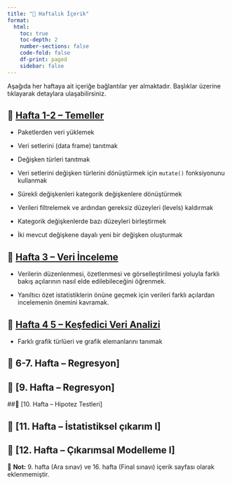 ```yaml
---
title: "📅 Haftalık İçerik"
format:
  html:
    toc: true
    toc-depth: 2
    number-sections: false
    code-fold: false
    df-print: paged
    sidebar: false
---
```


Aşağıda her haftaya ait içeriğe bağlantılar yer almaktadır. Başlıklar üzerine tıklayarak detaylara ulaşabilirsiniz.

## 🔹 [Hafta 1-2 – Temeller](01_Giris.html)

-   Paketlerden veri yüklemek

-   Veri setlerini (data frame) tanıtmak

-   Değişken türleri tanıtmak

-   Veri setlerini değişken türlerini dönüştürmek için `mutate()` fonksiyonunu kullanmak

-   Sürekli değişkenleri kategorik değişkenlere dönüştürmek

-   Verileri filtrelemek ve ardından gereksiz düzeyleri (levels) kaldırmak

-   Kategorik değişkenlerde bazı düzeyleri birleştirmek

-   İki mevcut değişkene dayalı yeni bir değişken oluşturmak

## 🔹 [Hafta 3 – Veri İnceleme](02_Veri_duz.html)

-   Verilerin düzenlenmesi, özetlenmesi ve görselleştirilmesi yoluyla farklı bakış açılarının nasıl elde edilebileceğini öğrenmek.

-   Yanıltıcı özet istatistiklerin önüne geçmek için verileri farklı açılardan incelemenin önemini kavramak.

## 🔹 [Hafta 4 5 – Keşfedici Veri Analizi](03_Gorsel.html)

-   Farklı grafik türlüeri ve grafik elemanlarını tanımak

## 🔹 6-7. Hafta – Regresyon\]

## 🔹 \[9. Hafta – Regresyon\]

##🔹 \[10. Hafta – Hipotez Testleri\]

## 🔹 \[11. Hafta – İstatistiksel çıkarım I\]

## 🔹 \[12. Hafta – Çıkarımsal Modelleme I\]

📌 **Not:** 9. hafta (Ara sınav) ve 16. hafta (Final sınavı) içerik sayfası olarak eklenmemiştir.
